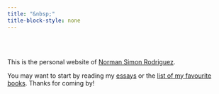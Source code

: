 ```yaml
---
title: "&nbsp;"
title-block-style: none
---
```


```{=html}
<style>
.title {
  font-size: 1px;
}
</style>
```

```{=html}
<div class="featured-section" style="background-image: url('images/featured_background.jpg');">
</div>
```

<br><br>

This is the personal website of [Norman Simon Rodriguez](about.qmd).

You may want to start by reading my [essays](posts.qmd) or the [list of my favourite books](my-favourite-books.qmd). Thanks for coming by!
